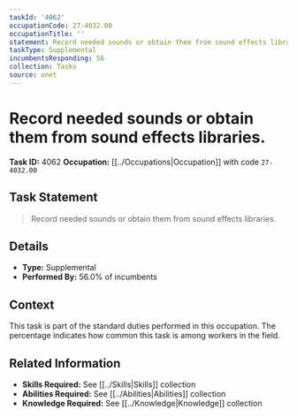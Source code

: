 ```yaml
---
taskId: '4062'
occupationCode: 27-4032.00
occupationTitle: ''
statement: Record needed sounds or obtain them from sound effects libraries.
taskType: Supplemental
incumbentsResponding: 56
collection: Tasks
source: onet
---
```

# Record needed sounds or obtain them from sound effects libraries.

**Task ID:** 4062
**Occupation:** [[../Occupations|Occupation]] with code `27-4032.00`

## Task Statement

> Record needed sounds or obtain them from sound effects libraries.

## Details

- **Type:** Supplemental
- **Performed By:** 56.0% of incumbents

## Context

This task is part of the standard duties performed in this occupation. The percentage indicates how common this task is among workers in the field.

## Related Information

- **Skills Required:** See [[../Skills|Skills]] collection
- **Abilities Required:** See [[../Abilities|Abilities]] collection
- **Knowledge Required:** See [[../Knowledge|Knowledge]] collection
